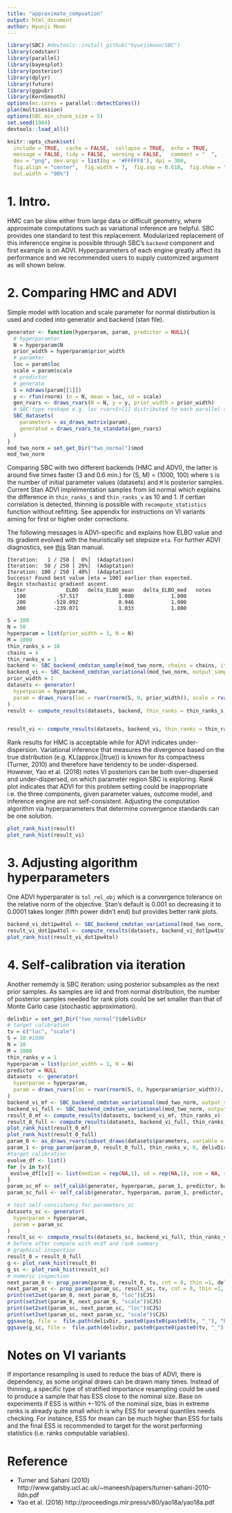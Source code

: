 ```yaml
---
title: "approximate_compuation"
output: html_document
author: Hyunji Moon
---
```


```r
library(SBC) #devtools::install_github("hyunjimoon/SBC")
library(cmdstanr)
library(parallel)
library(bayesplot)
library(posterior)
library(dplyr)
library(future)
library(ggpubr)
library(KernSmooth)
options(mc.cores = parallel::detectCores())
plan(multisession)
options(SBC.min_chunk_size = 5)
set.seed(1984)
devtools::load_all()
```

```r
knitr::opts_chunk$set(
  include = TRUE,  cache = FALSE,  collapse = TRUE,  echo = TRUE,
  message = FALSE, tidy = FALSE,  warning = FALSE,   comment = "  ",
  dev = "png", dev.args = list(bg = '#FFFFF8'), dpi = 300,
  fig.align = "center",  fig.width = 7,  fig.asp = 0.618,  fig.show = "hold",
  out.width = "90%")
```

# 1. Intro.
HMC can be slow either from large data or difficult geometry, where approximate computations such as variational inference are helpful. SBC provides one standard to test this replacement. Modularized replacement of this inferencce engine is possible through SBC's `backend` component and first example is on ADVI. Hyperparameters of each engine greatly affect its performance and we recommended users to supply customized argument as will shown below.

# 2. Comparing HMC and ADVI 
Simple model with location and scale parameter for normal distirbution is used and coded into generator and backend (stan file).

```r
generator <- function(hyperparam, param, predictor = NULL){
  # hyperparamter
  N = hyperparam$N
  prior_width = hyperparam$prior_width
  # paramter
  loc = param$loc
  scale = param$scale
  # predictor
  # generate
  S = ndraws(param[[1]])
  y <- rfun(rnorm) (n = N, mean = loc, sd = scale) 
  gen_rvars <- draws_rvars(N = N, y = y, prior_width = prior_width)
  # SBC-type reshape e.g. loc rvar<S>[1] distributed to each parallel simulation as rvar<1>[1]
  SBC_datasets(
    parameters = as_draws_matrix(param), 
    generated = draws_rvars_to_standata(gen_rvars)
  )
}
mod_two_norm = set_get_Dir("two_normal")$mod
mod_two_norm
```

Comparing SBC with two different backends (HMC and ADVI), the latter is around five times faster (3 and 0.6 min.) for (S, M) = (1000, 100) where `S` is the number of initial parameter values (datasets) and `M` is posterior samples. Current Stan ADVI implelmentation samples from iid normal which explains the difference in `thin_ranks_s` and `thin_ranks_v` as 10 and 1. If certian correlation is detected, thinning is possible with `recompute_statistics` function without refitting. See appendix for instructions on VI variants aiming for first or higher order corrections.

The following messages is ADVI-specific and explains how ELBO value and its gradient evolved with the heuristically set stepsize `eta`. For further ADVI diagnostics, see [this](https://mc-stan.org/docs/2_27/reference-manual/stochastic-gradient-ascent.html) Stan manual. 
```
Iteration:   1 / 250 [  0%]  (Adaptation) 
Iteration:  50 / 250 [ 20%]  (Adaptation) 
Iteration: 100 / 250 [ 40%]  (Adaptation) 
Success! Found best value [eta = 100] earlier than expected. 
Begin stochastic gradient ascent. 
  iter             ELBO   delta_ELBO_mean   delta_ELBO_med   notes  
   100          -57.517             1.000            1.000 
   200         -528.092             0.946            1.000 
   300         -239.071             1.033            1.000 
```

```r
S = 100
N = 50
hyperparam = list(prior_width = 1, N = N)
M = 1000
thin_ranks_s = 10
chains = 4
thin_ranks_v = 1
backend <- SBC_backend_cmdstan_sample(mod_two_norm, chains = chains, iter_sampling = M * thin_ranks_s / chains)
backend_vi <- SBC_backend_cmdstan_variational(mod_two_norm, output_samples = M * thin_ranks_v)
prior_width = 1
datasets <- generator(
  hyperparam = hyperparam,
  param = draws_rvars(loc = rvar(rnorm(S, 0, prior_width)), scale = rvar(exp(rnorm(S, 0, prior_width))))
)
result <- compute_results(datasets, backend, thin_ranks = thin_ranks_s)


result_vi <- compute_results(datasets, backend_vi, thin_ranks = thin_ranks_v)
```

Rank results for HMC is acceptable while for ADVI indicates under-dispersion. Variational inference that measures the divergence based on the true distribution (e.g. KL(approx.||true)) is known for its compactness (Turner, 2010) and therefore have tendency to be under-dispersed. However, Yao et al. (2018) notes VI posteriors can be both over-dispersed and under-dispersed, on which parameter region SBC is exploring. Rank plot indicates that ADVI for this problem setting could be inappropriate i.e. the three components, given parameter values, outcome model, and inference engine are not self-consistent. Adjusting the computation algorithm via hyperparameters that determine convergence standards can be one solution. 

```R
plot_rank_hist(result)
plot_rank_hist(result_vi)
```

# 3. Adjusting algorithm hyperparameters
One ADVI hyperparater is `tol_rel_obj` which is a convergence tolerance on the relative norm of the objective. Stan's default is 0.001 so decreasing it to 0.0001 takes longer (fifth power didn't end) but provides better rank plots.

```r
backend_vi_dot1pw4tol <- SBC_backend_cmdstan_variational(mod_two_norm, tol_rel_obj = 0.0001)
result_vi_dot1pw4tol <- compute_results(datasets, backend_vi_dot1pw4tol)
plot_rank_hist(result_vi_dot1pw4tol)
```

# 4. Self-calibration via iteration

Another rememdy is SBC iteration: using posterior subsamples as the next prior samples. As samples are iid and from normal distribution, the number of posterior samples needed for rank plots could be set smaller than that of Monte Carlo case (stochastic approximation).
```r
delivDir = set_get_Dir("two_normal")$delivDir
# target calibration
tv = c("loc", "scale")
S = 10 #1000
N = 10
M = 1000
thin_ranks_v = 1
hyperparam = list(prior_width = 1, N = N)
predictor = NULL
datasets  <- generator(
  hyperparam = hyperparam,
  param = draws_rvars(loc = rvar(rnorm(S, 0, hyperparam$prior_width)), scale = rvar(exp(rnorm(S, 0, hyperparam$prior_width))))
)
backend_vi_mf <- SBC_backend_cmdstan_variational(mod_two_norm, output_samples = M * thin_ranks_v)
backend_vi_full <- SBC_backend_cmdstan_variational(mod_two_norm, output_samples = M * thin_ranks_v, algorithm = "fullrank")
result_0_mf <- compute_results(datasets, backend_vi_mf, thin_ranks_v) 
result_0_full <- compute_results(datasets, backend_vi_full, thin_ranks_v) 
plot_rank_hist(result_0_mf)
plot_rank_hist(result_0_full)
param_0 <- as_draws_rvars(subset_draws(datasets$parameters, variable = tv))
param_1 <- prop_param(param_0, result_0_full, thin_ranks_v, 0, delivDir)
#target calibration
evolve_df <- list()
for (v in tv){
 evolve_df[[v]] <- list(median = rep(NA,1), sd = rep(NA,1), scm = NA, scm_init = NA) 
}
param_sc_mf <- self_calib(generator, hyperparam, param_1, predictor, backend_vi_mf, tv, thin_ranks_v, 0, evolve_df, delivDir)
param_sc_full <- self_calib(generator, hyperparam, param_1, predictor, backend_vi_full, tv, thin_ranks_v, 0, evolve_df, delivDir)

# test self-consistency for parameters_sc
datasets_sc <- generator(
  hyperparam = hyperparam,
  param = param_sc
)
result_sc <- compute_results(datasets_sc, backend_vi_full, thin_ranks_v) 
# before after compare with ecdf and rank summary
# graphical inspection
result_0 = result_0_full
g <- plot_rank_hist(result_0)
g_sc <- plot_rank_hist(result_sc)
# numeric inspection
next_param_0 <- prop_param(param_0, result_0, tv, cnt = 0, thin =1, delivDir) 
next_param_sc <- prop_param(param_sc, result_sc, tv, cnt = 0, thin =1, delivDir)
print(set2set(param_0, next_param_0, "loc")$CJS)
print(set2set(param_0, next_param_0, "scale")$CJS)
print(set2set(param_sc, next_param_sc, "loc")$CJS)  
print(set2set(param_sc, next_param_sc, "scale")$CJS)
ggsave(g, file =  file.path(delivDir, paste0(paste0(paste0(tv, "_"), "bfCalib_ecdf.png"), sep = "")))
ggsave(g_sc, file =  file.path(delivDir, paste0(paste0(paste0(tv, "_"), "afCalib_ecdf.png"), sep = "")))
```

# Notes on VI variants
If importance resampling is used to reduce the bias of ADVI, there is dependency, as some original draws can be drawn many times. Instead of thinning, a specific type of stratified importance resampling could be used to produce a sample that has ESS close to the nominal size. Base on experiments if ESS is within +-10% of the nominal size, bias in extreme ranks is already quite small which is why ESS for several quantiles needs checking. For instance, ESS for mean can be much higher than ESS for tails and the final ESS is recommended to target for the worst performing statistics (i.e. ranks computable variables).

# Reference
- Turner and Sahani (2010) http://www.gatsby.ucl.ac.uk/~maneesh/papers/turner-sahani-2010-ildn.pdf
- Yao et al. (2018) http://proceedings.mlr.press/v80/yao18a/yao18a.pdf
